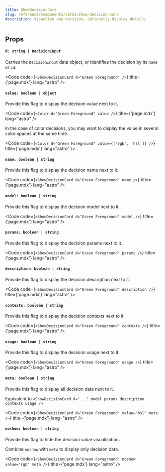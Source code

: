 ```yaml
---
title: ShowDecisionCard
slug: reference/components/cards/show-decision-card
description: Visualize any decision, optionally display details.
---
```



## Props

#### `d: string | DecisionInput`

Carries the `DecisionInput` data object, or identifies the decision by its `name` or `id`.

<Code code={`<ShowDecisionCard d="Green Foreground" />`} title={'page.mdx'} lang="astro" />

<CardGrid>
    <ShowDecisionCard d="Green Foreground" />
</CardGrid>

#### `value: boolean | object`

Provide this flag to display the decision value next to it.

<Code code={`<Color d="Green Foreground" value />`} title={'page.mdx'} lang="astro" />

<CardGrid>
    <ShowDecisionCard d="Green Foreground" value />
</CardGrid>

In the case of color decisions, you may want to display the value in
several color spaces at the same time.

<Code
    code={`<Color d="Green Foreground" value={['rgb', 'hsl']} />`}
    title={'page.mdx'}
    lang="astro"
/>

<CardGrid>
    <ShowDecisionCard d="Green Foreground" value={['rgb', 'hsl']} />
</CardGrid>

#### `name: boolean | string`

Provide this flag to display the decision name next to it.

<Code code={`<ShowDecisionCard d="Green Foreground" name />`} title={'page.mdx'} lang="astro" />

<CardGrid>
    <ShowDecisionCard d="Green Foreground" name />
</CardGrid>

#### `model: boolean | string`

Provide this flag to display the decision model next to it.

<Code code={`<ShowDecisionCard d="Green Foreground" model />`} title={'page.mdx'} lang="astro" />

<CardGrid>
    <ShowDecisionCard d="Green Foreground" model />
</CardGrid>

#### `params: boolean | string`

Provide this flag to display the decision params next to it.

<Code code={`<ShowDecisionCard d="Green Foreground" params />`} title={'page.mdx'} lang="astro" />

<CardGrid>
    <ShowDecisionCard d="Green Foreground" params />
</CardGrid>

#### `description: boolean | string`

Provide this flag to display the decision description next to it.

<Code
    code={`<ShowDecisionCard d="Green Foreground" description />`}
    title={'page.mdx'}
    lang="astro"
/>

<CardGrid>
    <ShowDecisionCard d="Green Foreground" description />
</CardGrid>

#### `contexts: boolean | string`

Provide this flag to display the decision contexts next to it.

<Code code={`<ShowDecisionCard d="Green Foreground" contexts />`} title={'page.mdx'} lang="astro" />

<CardGrid>
    <ShowDecisionCard d="Green Foreground" contexts />
</CardGrid>

#### `usage: boolean | string`

Provide this flag to display the decision usage next to it.

<Code code={`<ShowDecisionCard d="Green Foreground" usage />`} title={'page.mdx'} lang="astro" />

<CardGrid>
    <ShowDecisionCard d="Green Foreground" usage />
</CardGrid>

#### `meta: boolean | string`

Provide this flag to display all decision data next to it.

Equivalent to `<ShowDecisionCard d="..." model params description contexts usage />`

<Code
    code={`<ShowDecisionCard d="Green Foreground" value="hsl" meta />`}
    title={'page.mdx'}
    lang="astro"
/>

<CardGrid>
    <ShowDecisionCard d="Green Foreground" value="hsl" meta />
</CardGrid>

#### `noshow: boolean | string`

Provide this flag to hide the decision value visualization.

Combine `noshow` with `meta` to display only decision data.

<Code
    code={`<ShowDecisionCard d="Green Foreground" noshow value="rgb" meta />`}
    title={'page.mdx'}
    lang="astro"
/>

<CardGrid>
    <ShowDecisionCard d="Green Foreground" noshow value="rgb" meta />
</CardGrid>
